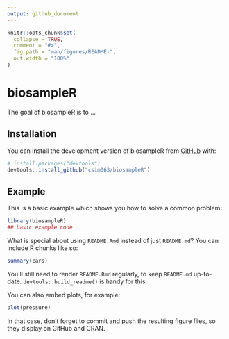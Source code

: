 ```yaml
---
output: github_document
---
```


<!-- README.md is generated from README.Rmd. Please edit that file -->

```r
knitr::opts_chunk$set(
  collapse = TRUE,
  comment = "#>",
  fig.path = "man/figures/README-",
  out.width = "100%"
)
```

# biosampleR

<!-- badges: start -->
<!-- badges: end -->

The goal of biosampleR is to ...

## Installation

You can install the development version of biosampleR from [GitHub](https://github.com/) with:

``` r
# install.packages("devtools")
devtools::install_github("csim063/biosampleR")
```

## Example

This is a basic example which shows you how to solve a common problem:

```r
library(biosampleR)
## basic example code
```

What is special about using `README.Rmd` instead of just `README.md`? You can include R chunks like so:

```r
summary(cars)
```

You'll still need to render `README.Rmd` regularly, to keep `README.md` up-to-date. `devtools::build_readme()` is handy for this.

You can also embed plots, for example:

```r
plot(pressure)
```

In that case, don't forget to commit and push the resulting figure files, so they display on GitHub and CRAN.
